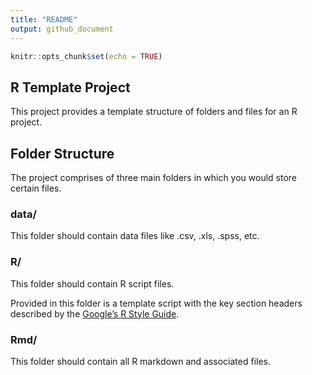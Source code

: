```yaml
---
title: "README"
output: github_document
---
```


```r
knitr::opts_chunk$set(echo = TRUE)
```

## R Template Project

This project provides a template structure of folders and files for an R project.

## Folder Structure

The project comprises of three main folders in which you would store certain files.

### data/

This folder should contain data files like .csv, .xls, .spss, etc.

### R/

This folder should contain R script files.

Provided in this folder is a template script with the key section headers described by the [Google's R Style Guide](https://google.github.io/styleguide/Rguide.xml).

### Rmd/

This folder should contain all R markdown and associated files.